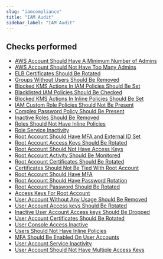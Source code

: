 ```yaml
---
slug: "iamcompliance"
title: "IAM Audit"
sidebar_label: "IAM Audit"
---
```


## Checks performed

- [AWS Account Should Have A Minimum Number of Admins](iamcompliance/rules/aws_account_should_have_a_minimum_number_of_admins)
- [AWS Account Should Not Have Too Many Admins](iamcompliance/rules/aws_account_should_not_have_too_many_admins)
- [ELB Certificates Should Be Rotated](iamcompliance/rules/elb_certificates_should_be_rotated)
- [Groups Without Users Should Be Removed](iamcompliance/rules/groups_without_users_should_be_removed)
- [Blocked KMS Actions In IAM Policies Should Be Set](iamcompliance/rules/blocked_kms_actions_in_iam_policies_should_be_set)
- [Blacklisted IAM Policies Should Be Checked](iamcompliance/rules/blacklisted_iam_policies_should_be_checked)
- [Blocked KMS Actions In Inline Policies Should Be Set](iamcompliance/rules/blocked_kms_actions_in_inline_policies_should_be_set)
- [IAM Custom Role Policies Should Not Be Present](iamcompliance/rules/iam_custom_role_policies_should_not_be_present)
- [Complex Password Policy Should Be Present](iamcompliance/rules/complex_password_policy_should_be_present)
- [Inactive Roles Should Be Removed](iamcompliance/rules/inactive_roles_should_be_removed)
- [Roles Should Not Have Inline Policies](iamcompliance/rules/roles_should_not_have_inline_policies)
- [Role Service Inactivity](iamcompliance/rules/role_service_inactivity)
- [Root Account Should Have MFA and External ID Set](iamcompliance/rules/root_account_should_have_mfa_and_external_id_set)
- [Root Account Access Keys Should Be Rotated](iamcompliance/rules/root_account_access_keys_should_be_rotated)
- [Root Account Should Not Have Access Keys](iamcompliance/rules/root_account_should_not_have_access_keys)
- [Root Account Activity Should Be Monitored](iamcompliance/rules/root_account_activity_should_be_monitored)
- [Root Account Certificates Should Be Rotated](iamcompliance/rules/root_account_certificates_should_be_rotated)
- [Certificates Should Not Be Tied With Root Account](iamcompliance/rules/certificates_should_not_be_tied_with_root_account)
- [Root Account Should Have MFA](iamcompliance/rules/root_account_should_have_mfa)
- [Root Account Should Have Password Rotation](iamcompliance/rules/root_account_should_have_password_rotation)
- [Root Account Password Should Be Rotated](iamcompliance/rules/root_account_password_should_be_rotated)
- [Access Keys For Root Account](iamcompliance/rules/access_keys_for_root_account)
- [User Account Without Any Usage Should Be Removed](iamcompliance/rules/user_account_without_any_usage_should_be_removed)
- [User Account Access keys Should Be Rotated](iamcompliance/rules/user_account_access_keys_should_be_rotated)
- [Inactive User Account Access keys Should Be Dropped](iamcompliance/rules/inactive_user_account_access_keys_should_be_dropped)
- [User Account Certificates Should Be Rotated](iamcompliance/rules/user_account_certificates_should_be_rotated)
- [User Console Access Inactive](iamcompliance/rules/user_console_access_inactive)
- [Users Should Not Have Inline Policies](iamcompliance/rules/users_should_not_have_inline_policies)
- [MFA Should Be Enabled On User Accounts](iamcompliance/rules/mfa_should_be_enabled_on_user_accounts)
- [User Account Service Inactivity](iamcompliance/rules/user_account_service_inactivity)
- [User Account Should Not Have Multiple Access Keys](iamcompliance/rules/user_account_should_not_have_multiple_access_keys)
